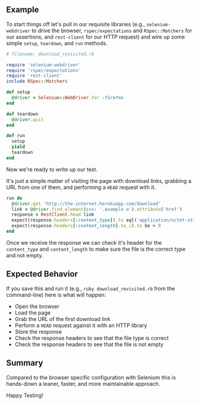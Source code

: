 ## Example

To start things off let's pull in our requisite libraries (e.g., `selenium-webdriver` to drive the browser, `rspec/expectations` and `RSpec::Matchers` for our assertions, and `rest-client` for our HTTP request) and wire up some simple `setup`, `teardown`, and `run` methods.

```ruby
# filename: download_revisited.rb

require 'selenium-webdriver'
require 'rspec/expectations'
require 'rest-client'
include RSpec::Matchers

def setup
  @driver = Selenium::WebDriver.for :firefox
end

def teardown
  @driver.quit
end

def run
  setup
  yield
  teardown
end
```

Now we're ready to write up our test.

It's just a simple matter of visiting the page with download links, grabbing a URL from one of them, and performing a `HEAD` request with it.

```ruby
run do
  @driver.get 'http://the-internet.herokuapp.com/download'
  link = @driver.find_element(css: '.example a').attribute('href')
  response = RestClient.head link
  expect(response.headers[:content_type]).to eql('application/octet-stream')
  expect(response.headers[:content_length].to_i).to be > 0
end
```

Once we receive the response we can check it's header for the `content_type` and `content_length` to make sure the file is the correct type and not empty.

## Expected Behavior

If you save this and run it (e.g., `ruby download_revisited.rb` from the command-line) here is what will happen:

- Open the browser
- Load the page
- Grab the URL of the first download link
- Perform a `HEAD` request against it with an HTTP library
- Store the response
- Check the response headers to see that the file type is correct
- Check the response headers to see that the file is not empty

## Summary

Compared to the browser specific configuration with Selenium this is hands-down a leaner, faster, and more maintainable approach.

Happy Testing!
